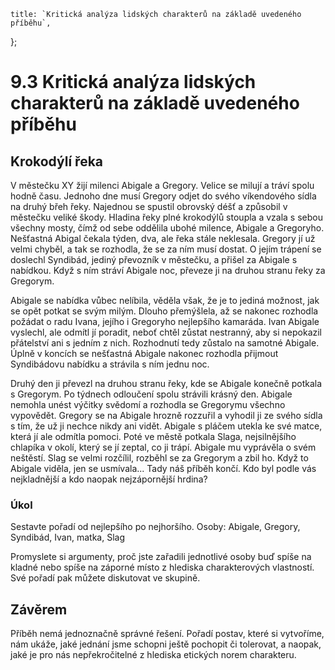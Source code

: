     title: `Kritická analýza lidských charakterů na základě uvedeného příběhu`,
};

# 9.3 Kritická analýza lidských charakterů na základě uvedeného příběhu

## Krokodýlí řeka

V městečku XY žijí milenci Abigale a Gregory. Velice se milují a tráví spolu hodně času. Jednoho dne musí Gregory odjet do svého víkendového sídla na druhý břeh řeky. Najednou se spustil obrovský déšť a způsobil v městečku veliké škody. Hladina řeky plné krokodýlů stoupla a vzala s sebou všechny mosty, čímž od sebe oddělila ubohé milence, Abigale a Gregoryho. Nešťastná Abigal čekala týden, dva, ale řeka stále neklesala. Gregory jí už velmi chyběl, a tak se rozhodla, že se za ním musí dostat. O jejím trápení se doslechl Syndibád, jediný převozník v městečku, a přišel za Abigale s nabídkou. Když s ním stráví Abigale noc, převeze ji na druhou stranu řeky za Gregorym.

Abigale se nabídka vůbec nelíbila, věděla však, že je to jediná možnost, jak se opět potkat se svým milým. Dlouho přemýšlela, až se nakonec rozhodla požádat o radu Ivana, jejího i Gregoryho nejlepšího kamaráda. Ivan Abigale vyslechl, ale odmítl jí poradit, neboť chtěl zůstat nestranný, aby si nepokazil přátelství ani s jedním z nich. Rozhodnutí tedy zůstalo na samotné Abigale. Úplně v koncích se nešťastná Abigale nakonec rozhodla přijmout Syndibádovu nabídku a strávila s ním jednu noc.

Druhý den ji převezl na druhou stranu řeky, kde se Abigale konečně potkala s Gregorym. Po týdnech odloučení spolu strávili krásný den. Abigale nemohla unést výčitky svědomí a rozhodla se Gregorymu všechno vypovědět. Gregory se na Abigale hrozně rozzuřil a vyhodil ji ze svého sídla s tím, že už ji nechce nikdy ani vidět. Abigale s pláčem utekla ke své matce, která jí ale odmítla pomoci. Poté ve městě potkala Slaga, nejsilnějšího chlapíka v okolí, který se jí zeptal, co ji trápí. Abigale mu vyprávěla o svém neštěstí. Slag se velmi rozčílil, rozběhl se za Gregorym a zbil ho. Když to Abigale viděla, jen se usmívala... Tady náš příběh končí. Kdo byl podle vás nejkladnější a kdo naopak nejzápornější hrdina?

### Úkol

Sestavte pořadí od nejlepšího po nejhoršího. Osoby: Abigale, Gregory, Syndibád, Ivan, matka, Slag

Promyslete si argumenty, proč jste zařadili jednotlivé osoby buď spíše na kladné nebo spíše na záporné místo z hlediska charakterových vlastností. Své pořadí pak můžete diskutovat ve skupině.

## Závěrem

Příběh nemá jednoznačně správné řešení. Pořadí postav, které si vytvoříme, nám ukáže, jaké jednání jsme schopni ještě pochopit či tolerovat, a naopak, jaké je pro nás nepřekročitelné z hlediska etických norem charakteru.